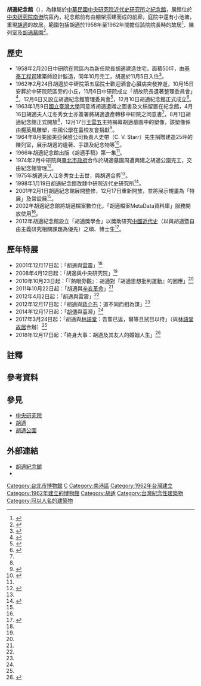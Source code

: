 {{Infobox Museum
 |name          = 胡適紀念館<br>Hu Shih Memorial Hall
 |image         = 中央研究院-胡適紀念館2.jpg
 |imagesize     = 
 |caption       = 
 |map_type      = 
 |map_caption   = 
 |latitude      = 
 |longitude     = 
 |established   = {{Start date and age|1962|12|10|p=yes}} 
 |dissolved     = 
 |location      = {{ROC}}[[臺灣|臺灣]][[台北市|台北市]][[南港區|南港區]]研究院路二段130號{{Coord| 25.040702705109478|121.61618303253462|display=title,inline}}
 |type          = [[紀念館|紀念館]]
 |visitors      = 
 |director      = 林志宏<ref name=hma04>{{cite|url=http://www.mh.sinica.edu.tw/koteki/about4.aspx|title=現歷任主任|website=胡適紀念館|publisher=中央研究院近代史研究所|accessdate=2021-01-08|archive-date=2021-01-12|archive-url=https://web.archive.org/web/20210112030536/http://www.mh.sinica.edu.tw/koteki/about4.aspx|dead-url=no}}</ref>
 |curator       = 
 |publictransit = [[臺北聯營公車|臺北聯營公車]]<br>212、276、645、306（往舊莊）、小5　中央研究院站<br>205、27、306（往凌雲五村）、620、藍 25、小1、小12　胡適公園站
 |website       = [http://www.mh.sinica.edu.tw/koteki/ 胡適紀念館]
}}
'''胡適紀念館'''（{{lang-en|Hu Shih Memorial Hall}}），為隸屬於[[中華民國|中華民國]][[中央研究院近代史研究所|中央研究院近代史研究所]]之[[紀念館|紀念館]]，展館位於[[中央研究院|中央研究院]][[南港區|南港]]院區內，紀念館前有由棚架搭建而成的前廊，庭院中還有小池塘，重現[[胡適|胡適]]的故居。範圍包括胡適於1958年至1962年間擔任該院院長時的故居<ref name= traveltaipei >{{cite |url=https://www.travel.taipei/zh-tw/attraction/details/52 |title=胡適紀念館 Hu Shih Memorial Hall |journal=台北旅遊網 |publisher=[[臺北市政府觀光傳播局|臺北市政府觀光傳播局]] |accessdate=2021-01-08 |archive-date=2021-12-01 |archive-url=https://web.archive.org/web/20211201113602/https://www.travel.taipei/zh-tw/attraction/details/52 |dead-url=no }}</ref>、陳列室及[[胡適公園|胡適墓園]]<ref name= research >{{cite|author=鐘傑聲|url=https://research.sinica.edu.tw/hu-shih-memorial-hall/|title=今天就去胡適家走走吧 ！ 胡適紀念館|website=研之有物|publisher=中央研究院|date=|accessdate=2021-01-08|archive-date=2021-01-10|archive-url=https://web.archive.org/web/20210110060237/https://research.sinica.edu.tw/hu-shih-memorial-hall/|dead-url=no}}</ref>。

==歷史==
*1958年2月20日中研院在院區內為新任院長胡適建造住宅，面積50坪，由[[基泰工程司|基泰工程司]]建築師設計監造，同年10月完工，胡適於11月5日入住<ref name=hma01>{{cite|url=http://www.mh.sinica.edu.tw/koteki/about1_1.aspx|title=成立經過|website=胡適紀念館|publisher=中央研究院近代史研究所|accessdate=2021-01-08|archive-date=2021-01-11|archive-url=https://web.archive.org/web/20210111221745/http://www.mh.sinica.edu.tw/koteki/about1_1.aspx|dead-url=no}}</ref>。
*1962年2月24日胡適於中研院第五屆院士歡迎酒會心臟病突發猝逝，10月15日安葬於中研院院區旁的小丘，11月6日中研院成立「胡故院長遺著整理委員會」<ref name=hma1-4>{{cite|url=http://www.mh.sinica.edu.tw/koteki/about1_4.aspx|title=遺著之整理|website=胡適紀念館|publisher=中央研究院近代史研究所|accessdate=2021-01-08|archive-date=2021-01-12|archive-url=https://web.archive.org/web/20210112100100/http://www.mh.sinica.edu.tw/koteki/about1_4.aspx|dead-url=no}}</ref>，12月6日又設立胡適紀念館管理委員會<ref name=hma03>{{cite|url=http://www.mh.sinica.edu.tw/koteki/about1_3.aspx|title=組織情形|website=胡適紀念館|publisher=中央研究院近代史研究所|accessdate=2021-01-08|archive-date=2021-01-12|archive-url=https://web.archive.org/web/20210112130619/http://www.mh.sinica.edu.tw/koteki/about1_3.aspx|dead-url=no}}</ref>，12月10日胡適紀念館正式成立<ref name=hma02>{{cite|url=http://www.mh.sinica.edu.tw/koteki/about2.aspx|title=大事紀|website=胡適紀念館|publisher=中央研究院近代史研究所|accessdate=2021-01-08|archive-date=2021-01-12|archive-url=https://web.archive.org/web/20210112220308/http://www.mh.sinica.edu.tw/koteki/about2.aspx|dead-url=no}}</ref>。
*1963年1月9日[[國立臺灣大學|國立臺灣大學]]同意將胡適遺贈之圖書及文稿留置在紀念館{{efn|name=胡適遺囑|胡適於1957年預立遺囑，將其圖書及文稿捐贈給國立臺灣大學<ref name=hma02/>。}}，4月16日胡適夫人江冬秀女士亦簽署將胡適遺產轉移中研院之同意書<ref name=hma02/>，8月1日胡適紀念館正式開放<ref name=hma02/>，12月17日[[王雲五|王雲五]]主持揭幕胡適墓園中的塑像，該塑像係由[[楊英風|楊英風]]雕塑，[[中國公學|中國公學]]在臺校友會捐獻<ref name=hms04>{{cite|url=http://www.mh.sinica.edu.tw/koteki/service1_4.aspx|title=參觀內容|website=胡適紀念館|publisher=中央研究院近代史研究所|accessdate=2021-01-08|archive-date=2020-09-21|archive-url=https://web.archive.org/web/20200921162146/http://www.mh.sinica.edu.tw/koteki/service1_4.aspx|dead-url=no}}</ref>。
*1964年8月美國美亞保險公司負責人史帶（C. V. Starr）先生捐贈建造25坪的陳列室，展示胡適的遺著、手蹟及紀念物等<ref name=hma05>{{cite|url=http://www.mh.sinica.edu.tw/koteki/about1_5.aspx|title=紀念館的轉型－改隸近代史研究所|website=胡適紀念館|publisher=中央研究院近代史研究所|accessdate=2021-01-08|archive-date=2021-01-10|archive-url=https://web.archive.org/web/20210110095415/http://www.mh.sinica.edu.tw/koteki/about1_5.aspx|dead-url=no}}</ref>。
*1966年胡適紀念館出版《胡適手稿》第一集<ref name=hma02/>。
*1974年2月中研院與[[臺北市政府|臺北市政府]]合作於胡適墓園周遭興建之胡適公園完工，交由紀念館管理<ref name=hma1>{{cite|url=http://www.mh.sinica.edu.tw/koteki/about1_1.aspx|title=成立經過|website=胡適紀念館|publisher=中央研究院近代史研究所|accessdate=2021-01-08|archive-date=2021-01-11|archive-url=https://web.archive.org/web/20210111221745/http://www.mh.sinica.edu.tw/koteki/about1_1.aspx|dead-url=no}}</ref>。
*1975年胡適夫人江冬秀女士去世，與胡適合葬<ref name=hma1/>。
*1998年1月19日胡適紀念館改隸中研院近代史研究所<ref name=hma05>{{cite|url=http://www.mh.sinica.edu.tw/koteki/about1_5.aspx |title=紀念館的轉型－改隸近代史研究所|website=胡適紀念館|publisher=中央研究院近代史研究所|accessdate=2021-01-08}}</ref>。
*2001年2月1日胡適紀念館展開整修，12月17日重新開放，並將展示規畫為「特展」及常設展<ref name=hma02/>。
*2002年胡適紀念館將胡適檔案數位化，「胡適檔案MetaData資料庫」服務開放使用<ref name=hma02/>。
*2012年胡適紀念館設立「胡適獎學金」以獎助研究[[中國近代史|中國近代史]]（以與胡適暨自由主義研究相關課題為優先）之碩、博士生<ref name=hm159>{{cite|url=http://www.mh.sinica.edu.tw/koteki/About.aspx?id=159|title=申請辦法|website=胡適紀念館|publisher=中央研究院近代史研究所|accessdate=2021-01-08|archive-date=2021-01-12|archive-url=https://web.archive.org/web/20210112030546/http://www.mh.sinica.edu.tw/koteki/About.aspx?id=159|dead-url=no}}</ref>。

==歷年特展==
*2001年12月17日起：「胡適與[[雷震_(中華民國政治人物)|雷震]]」<ref name=hma02/>
*2008年4月12日起：「胡適與中央研究院」<ref name=hma02/>
*2010年10月23日起：「『熱眼旁觀』：胡適對『胡適思想批判運動』的回應」<ref name=hma02/>
*2011年10月22日起：「胡適與[[辛亥革命|辛亥革命]]」<ref name=hma02/>
*2012年4月2日起：「胡適與雷震」<ref name=hma02/>
*2012年12月17日起：「胡適與[[蔣介石|蔣介石]]：道不同而相為謀」<ref name=hma02/>
*2014年12月17日起：「[[胡傳|胡傳]]與臺灣」<ref name=hma02/>
*2017年3月24日起：「胡適與[[林語堂|林語堂]]：吾輩已返，爾等且拭目以待」（與[[林語堂故居|林語堂故居]]合辦）<ref name=hma02/>
*2018年12月17日起：「終身大事：胡適及其友人的婚姻人生」<ref name=sinica90>{{cite|url=https://anniversary.sinica.edu.tw/12-17/|title=「終身大事：胡適及其友人的婚姻人生」特展 12月17日隆重登場|website=中研院90週年慶|publisher=中央研究院|date=2018-12-17|accessdate=2021-01-08}}</ref>

==註釋==
{{notelist}}

==參考資料==
{{references}}

== 參見 ==
*[[中央研究院|中央研究院]]
*[[胡適|胡適]]
*[[胡適公園|胡適公園]]

== 外部連結 ==
*[http://www.mh.sinica.edu.tw/koteki/ 胡適紀念館] {{Wayback|url=http://www.mh.sinica.edu.tw/koteki/ |date=20181204110100 }}
*{{facebook|mhhushih|胡適紀念館}}

{{中央研究院}}
{{台灣博物館}}
[[Category:台北市博物館|Category:台北市博物館]]
[[Category:中央研究院|C]]
[[Category:南港區|Category:南港區]]
[[Category:1962年台灣建立|Category:1962年台灣建立]]
[[Category:1962年建立的博物館|Category:1962年建立的博物館]]
[[Category:胡适|Category:胡适]]
[[Category:台灣紀念性建築物|Category:台灣紀念性建築物]]
[[Category:冠以人名的建築物|Category:冠以人名的建築物]]